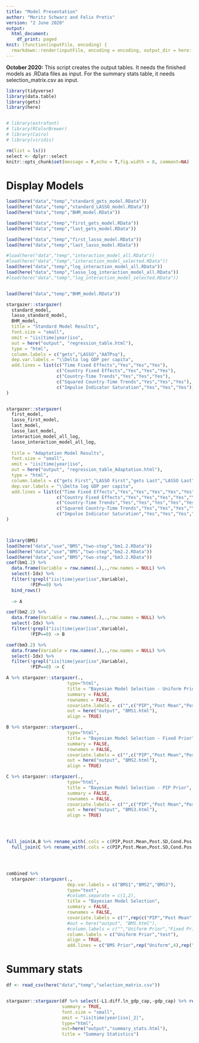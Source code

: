 ```yaml
---
title: "Model Presentation"
author: "Moritz Schwarz and Felix Pretis"
version: "2 June 2020"
output:
  html_document:
    df_print: paged
knit: (function(inputFile, encoding) {
  rmarkdown::render(inputFile, encoding = encoding, output_dir = here::here("output")) })
---
```


**October 2020:**
This script creates the output tables. It needs the finished models as .RData files as input.
For the summary stats table, it needs selection_matrix.csv as input.

```r
library(tidyverse)
library(data.table)
library(gets)
library(here)


# library(extrafont)
# library(RColorBrewer)
# library(Cairo)
# library(viridis)

rm(list = ls())
select <- dplyr::select
knitr::opts_chunk$set(message = F,echo = T,fig.width = 8, comment=NA)
```

# Display Models
```r
load(here("data","temp","standard_gets_model.RData"))
load(here("data","temp","standard_LASSO_model.RData"))
load(here("data","temp","BHM_model.RData"))

load(here("data","temp","first_gets_model.RData"))
load(here("data","temp","last_gets_model.RData"))

load(here("data","temp","first_lasso_model.RData"))
load(here("data","temp","last_lasso_model.RData"))

#load(here("data","temp","interaction_model_all.RData"))
#load(here("data","temp","interaction_model_selected.RData"))
load(here("data","temp","log_interaction_model_all.RData"))
load(here("data","temp","lasso_log_interaction_model_all.RData"))
#load(here("data","temp","log_interaction_model_selected.RData"))


load(here("data","temp","BHM_model.RData"))

stargazer::stargazer(
  standard_model,
  lasso_standard_model,
  BHM_model,
  title = "Standard Model Results",
  font.size = "small",
  omit = "iis|time|year|iso",
  out = here("output", "regression_table.html"),
  type = "html",
  column.labels = c("gets","LASSO","AATPsq"),
  dep.var.labels = "\\Delta log GDP per capita",
  add.lines = list(c("Time Fixed Effects","Yes","Yes","Yes"),
                   c("Country Fixed Effects","Yes","Yes","Yes"),
                   c("Country-Time Trends","Yes","Yes","Yes"),
                   c("Squared Country-Time Trends","Yes","Yes","Yes"),
                   c("Impulse Indicator Saturation","Yes","Yes","Yes"))
)


stargazer::stargazer(
  first_model,
  lasso_first_model,
  last_model,
  lasso_last_model,
  interaction_model_all_log,
  lasso_interaction_model_all_log,
  
  title = "Adaptation Model Results",
  font.size = "small",
  omit = "iis|time|year|iso",
  out = here("output", "regression_table_Adaptation.html"),
  type = "html",
  column.labels = c("gets First","LASSO First","gets Last","LASSO Last","gets Income Adaptation","LASSO Income Adaptation"),
  dep.var.labels = "\\Delta log GDP per capita",
  add.lines = list(c("Time Fixed Effects","Yes","Yes","Yes","Yes","Yes","Yes"),
                   c("Country Fixed Effects","Yes","Yes","Yes","Yes","Yes","Yes"),
                   c("Country-Time Trends","Yes","Yes","Yes","Yes","Yes","Yes"),
                   c("Squared Country-Time Trends","Yes","Yes","Yes","Yes","Yes","Yes"),
                   c("Impulse Indicator Saturation","Yes","Yes","Yes","Yes","Yes","Yes"))
)



library(BMS)
load(here("data","use","BMS","two-step","bm1.2.RData"))
load(here("data","use","BMS","two-step","bm2.2.RData"))
load(here("data","use","BMS","two-step","bm3.2.RData"))
coef(bm1.2) %>% 
  data.frame(Variable = row.names(.),.,row.names = NULL) %>% 
  select(-Idx) %>% 
  filter(!grepl("iis|time|year|iso",Variable),
         !PIP==0) %>% 
  bind_rows()
  
  -> A

coef(bm2.2) %>% 
  data.frame(Variable = row.names(.),.,row.names = NULL) %>% 
  select(-Idx) %>% 
  filter(!grepl("iis|time|year|iso",Variable),
         !PIP==0) -> B

coef(bm3.2) %>% 
  data.frame(Variable = row.names(.),.,row.names = NULL) %>% 
  select(-Idx) %>% 
  filter(!grepl("iis|time|year|iso",Variable),
         !PIP==0) -> C

A %>% stargazer::stargazer(.,
                       type="html",
                       title = "Bayesian Model Selection - Uniform Prior",
                       summary = FALSE,
                       rownames = FALSE,
                       covariate.labels = c("",c("PIP","Post Mean","Post SD","cond. Pos. Sign")),
                       out = here("output", "BMS1.html"),
                       align = TRUE)

B %>% stargazer::stargazer(.,
                       type="html",
                       title = "Bayesian Model Selection - Fixed Prior",
                       summary = FALSE,
                       rownames = FALSE,
                       covariate.labels = c("",c("PIP","Post Mean","Post SD","cond. Pos. Sign")),
                       out = here("output", "BMS2.html"),
                       align = TRUE)

C %>% stargazer::stargazer(.,
                       type="html",
                       title = "Bayesian Model Selection - PIP Prior",
                       summary = FALSE,
                       rownames = FALSE,
                       covariate.labels = c("",c("PIP","Post Mean","Post SD","cond. Pos. Sign")),
                       out = here("output", "BMS3.html"),
                       align = TRUE)




full_join(A,B %>% rename_with(.cols = c(PIP,Post.Mean,Post.SD,Cond.Pos.Sign),.fn = ~paste0(.,"_BMS2")),by="Variable") %>% 
  full_join(C %>% rename_with(.cols = c(PIP,Post.Mean,Post.SD,Cond.Pos.Sign),.fn = ~paste0(.,"_BMS3")),by="Variable") -> combined




combined %>% 
  stargazer::stargazer(.,
                       dep.var.labels = c("BMS1","BMS2","BMS3"),
                       type="text",
                       #column.separate = c(1,2),
                       title = "Bayesian Model Selection",
                       summary = FALSE,
                       rownames = FALSE,
                       covariate.labels = c("",rep(c("PIP","Post Mean","Post SD","cond. Pos. Sign"),3)),
                       #out = here("output", "BMS.html"),
                       #column.labels = c("","Uniform Prior","Fixed Prior","PIP Prior"),
                       column.labels = c("Uniform Prior","test"),
                       align = TRUE,
                       add.lines = c("BMS Prior",rep("Uniform",4),rep("Fixed",4),rep("PIP",4)))
```

# Summary stats

```r
df <- read_csv(here("data","temp","selection_matrix.csv"))


stargazer::stargazer(df %>% select(-L1.diff.ln_gdp_cap,-gdp_cap) %>% rename(diff.log.gdppc =dep_var) %>% as.data.frame,
                     summary = TRUE,
                     font.size = "small",
                     omit = "iis|time|year|iso|_2|",
                     type="html",
                     out=here("output","summary_stats.html"),
                     title = "Summary Statistics")

```

